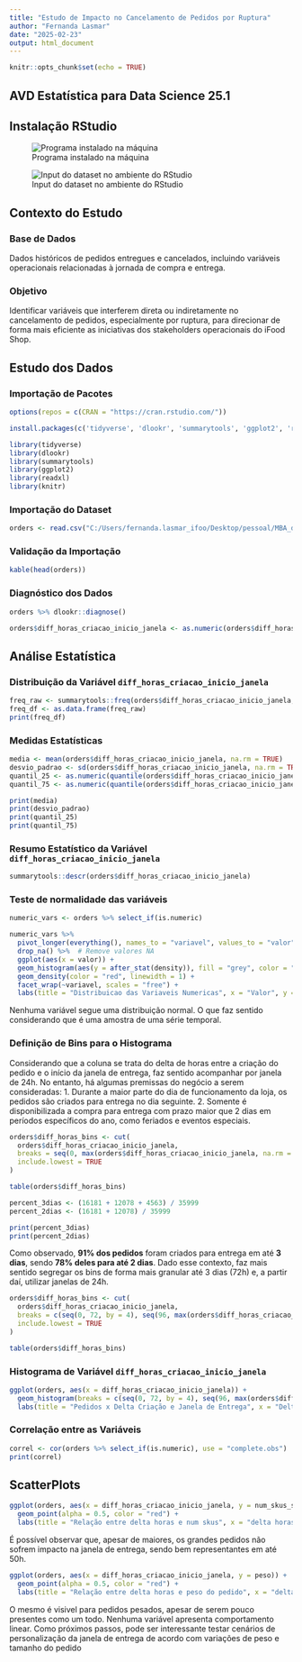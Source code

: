 ```yaml
---
title: "Estudo de Impacto no Cancelamento de Pedidos por Ruptura"
author: "Fernanda Lasmar"
date: "2025-02-23"
output: html_document
---
```


```r
knitr::opts_chunk$set(echo = TRUE)
```

## AVD Estatística para Data Science 25.1

## Instalação RStudio

![Programa instalado na máquina](C:/Users/fernanda.lasmar_ifoo/Desktop/pessoal/MBA_ds/EDS/avd-251/avd_rstudio.png)


![Input do dataset no ambiente do RStudio](C:/Users/fernanda.lasmar_ifoo/Desktop/pessoal/MBA_ds/EDS/avd-251/avd_enviroment.png)


## Contexto do Estudo

### Base de Dados
Dados históricos de pedidos entregues e cancelados, incluindo variáveis operacionais relacionadas à jornada de compra e entrega.

### Objetivo
Identificar variáveis que interferem direta ou indiretamente no cancelamento de pedidos, especialmente por ruptura, para direcionar de forma mais eficiente as iniciativas dos stakeholders operacionais do iFood Shop.

## Estudo dos Dados

### Importação de Pacotes
```r
options(repos = c(CRAN = "https://cran.rstudio.com/"))

install.packages(c('tidyverse', 'dlookr', 'summarytools', 'ggplot2', 'readxl', 'knitr'))

library(tidyverse)
library(dlookr)
library(summarytools)
library(ggplot2)
library(readxl)
library(knitr)
```

### Importação do Dataset
```r
orders <- read.csv("C:/Users/fernanda.lasmar_ifoo/Desktop/pessoal/MBA_ds/EDS/avd-251/orders_shop.csv", header = TRUE)
```

### Validação da Importação
```r
kable(head(orders))
```

### Diagnóstico dos Dados
```r
orders %>% dlookr::diagnose()
```

```r
orders$diff_horas_criacao_inicio_janela <- as.numeric(orders$diff_horas_criacao_inicio_janela)
```
## Análise Estatística

### Distribuição da Variável `diff_horas_criacao_inicio_janela`
```r
freq_raw <- summarytools::freq(orders$diff_horas_criacao_inicio_janela, style='rmarkdown', order='freq')
freq_df <- as.data.frame(freq_raw)
print(freq_df)
```

### Medidas Estatísticas
```r
media <- mean(orders$diff_horas_criacao_inicio_janela, na.rm = TRUE)
desvio_padrao <- sd(orders$diff_horas_criacao_inicio_janela, na.rm = TRUE)
quantil_25 <- as.numeric(quantile(orders$diff_horas_criacao_inicio_janela, probs = 0.25, na.rm = TRUE))
quantil_75 <- as.numeric(quantile(orders$diff_horas_criacao_inicio_janela, probs = 0.75, na.rm = TRUE))

print(media)
print(desvio_padrao)
print(quantil_25)
print(quantil_75)
```

### Resumo Estatístico da Variável `diff_horas_criacao_inicio_janela`
```r
summarytools::descr(orders$diff_horas_criacao_inicio_janela)
```

### Teste de normalidade das variáveis

```r
numeric_vars <- orders %>% select_if(is.numeric)

numeric_vars %>%
  pivot_longer(everything(), names_to = "variavel", values_to = "valor") %>%
  drop_na() %>%  # Remove valores NA
  ggplot(aes(x = valor)) +
  geom_histogram(aes(y = after_stat(density)), fill = "grey", color = "black", bins = 30) +
  geom_density(color = "red", linewidth = 1) +
  facet_wrap(~variavel, scales = "free") +
  labs(title = "Distribuicao das Variaveis Numericas", x = "Valor", y = "Densidade")

```


Nenhuma variável segue uma distribuição normal. O que faz sentido considerando que é uma amostra de uma série temporal.


### Definição de Bins para o Histograma
Considerando que a coluna se trata do delta de horas entre a criação do pedido e o início da janela de entrega, faz sentido acompanhar por janela de 24h. No entanto, há algumas premissas do negócio a serem consideradas:
1. Durante a maior parte do dia de funcionamento da loja, os pedidos são criados para entrega no dia seguinte.
2. Somente é disponibilizada a compra para entrega com prazo maior que 2 dias em períodos específicos do ano, como feriados e eventos especiais.

```r
orders$diff_horas_bins <- cut(
  orders$diff_horas_criacao_inicio_janela, 
  breaks = seq(0, max(orders$diff_horas_criacao_inicio_janela, na.rm = TRUE) + 24, by = 24), 
  include.lowest = TRUE
)

table(orders$diff_horas_bins)
```

```r
percent_3dias <- (16181 + 12078 + 4563) / 35999
percent_2dias <- (16181 + 12078) / 35999

print(percent_3dias)
print(percent_2dias)
```

Como observado, **91% dos pedidos** foram criados para entrega em até **3 dias**, sendo **78% deles para até 2 dias**. Dado esse contexto, faz mais sentido segregar os bins de forma mais granular até 3 dias (72h) e, a partir daí, utilizar janelas de 24h.

```r
orders$diff_horas_bins <- cut(
  orders$diff_horas_criacao_inicio_janela, 
  breaks = c(seq(0, 72, by = 4), seq(96, max(orders$diff_horas_criacao_inicio_janela, na.rm = TRUE) + 24, by = 24)), 
  include.lowest = TRUE
)

table(orders$diff_horas_bins)
```

### Histograma de Variável `diff_horas_criacao_inicio_janela`
```r
ggplot(orders, aes(x = diff_horas_criacao_inicio_janela)) +
  geom_histogram(breaks = c(seq(0, 72, by = 4), seq(96, max(orders$diff_horas_criacao_inicio_janela, na.rm = TRUE) + 24, by = 24)), fill = "red", color = "black") +
  labs(title = "Pedidos x Delta Criação e Janela de Entrega", x = "Delta horas", y = "Pedidos")
```

### Correlação entre as Variáveis
```r
correl <- cor(orders %>% select_if(is.numeric), use = "complete.obs")
print(correl)
```

## ScatterPlots
```r
ggplot(orders, aes(x = diff_horas_criacao_inicio_janela, y = num_skus_solicitados)) +
  geom_point(alpha = 0.5, color = "red") +
  labs(title = "Relação entre delta horas e num skus", x = "delta horas", y = "skus solicitados")
```

É possível observar que, apesar de maiores, os grandes pedidos não sofrem impacto na janela de entrega, sendo bem representantes em até 50h. 

```r
ggplot(orders, aes(x = diff_horas_criacao_inicio_janela, y = peso)) +
  geom_point(alpha = 0.5, color = "red") +
  labs(title = "Relação entre delta horas e peso do pedido", x = "delta horas", y = "peso pedido")
```

O mesmo é visivel para pedidos pesados, apesar de serem pouco presentes como um todo.
Nenhuma variável apresenta comportamento linear. Como próximos passos, pode ser interessante testar cenários de personalização da janela de entrega de acordo com variações de peso e tamanho do pedido

